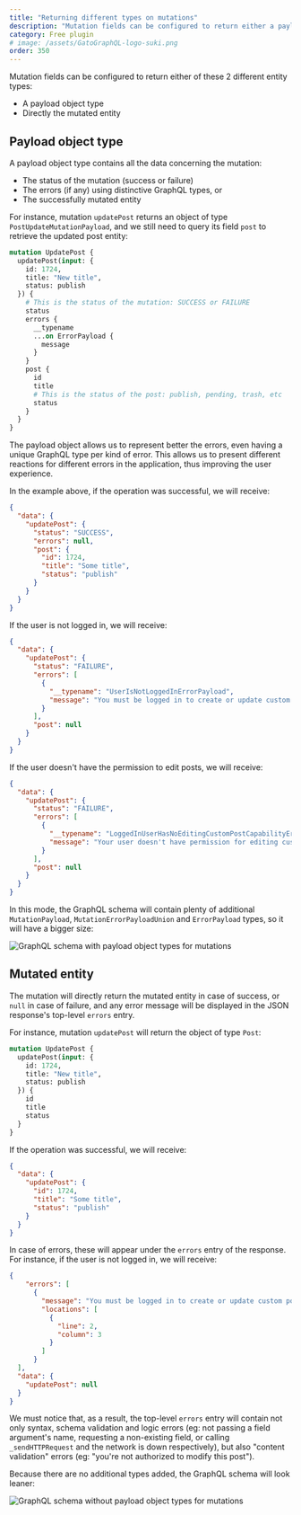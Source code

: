 ```yaml
---
title: "Returning different types on mutations"
description: "Mutation fields can be configured to return either a payload object type, or directly the mutated entity."
category: Free plugin
# image: /assets/GatoGraphQL-logo-suki.png
order: 350
---
```


Mutation fields can be configured to return either of these 2 different entity types:

- A payload object type
- Directly the mutated entity

## Payload object type

A payload object type contains all the data concerning the mutation:

- The status of the mutation (success or failure)
- The errors (if any) using distinctive GraphQL types, or
- The successfully mutated entity

For instance, mutation `updatePost` returns an object of type `PostUpdateMutationPayload`, and we still need to query its field `post` to retrieve the updated post entity:

```graphql
mutation UpdatePost {
  updatePost(input: {
    id: 1724,
    title: "New title",
    status: publish
  }) {
    # This is the status of the mutation: SUCCESS or FAILURE
    status
    errors {
      __typename
      ...on ErrorPayload {
        message
      }
    }
    post {
      id
      title
      # This is the status of the post: publish, pending, trash, etc
      status
    }
  }
}
```

The payload object allows us to represent better the errors, even having a unique GraphQL type per kind of error. This allows us to present different reactions for different errors in the application, thus improving the user experience.

In the example above, if the operation was successful, we will receive:

```json
{
  "data": {
    "updatePost": {
      "status": "SUCCESS",
      "errors": null,
      "post": {
        "id": 1724,
        "title": "Some title",
        "status": "publish"
      }
    }
  }
}
```

If the user is not logged in, we will receive:

```json
{
  "data": {
    "updatePost": {
      "status": "FAILURE",
      "errors": [
        {
          "__typename": "UserIsNotLoggedInErrorPayload",
          "message": "You must be logged in to create or update custom posts"
        }
      ],
      "post": null
    }
  }
}
```

If the user doesn't have the permission to edit posts, we will receive:

```json
{
  "data": {
    "updatePost": {
      "status": "FAILURE",
      "errors": [
        {
          "__typename": "LoggedInUserHasNoEditingCustomPostCapabilityErrorPayload",
          "message": "Your user doesn't have permission for editing custom posts."
        }
      ],
      "post": null
    }
  }
}
```

In this mode, the GraphQL schema will contain plenty of additional `MutationPayload`, `MutationErrorPayloadUnion` and `ErrorPayload` types, so it will have a bigger size:

![GraphQL schema with payload object types for mutations](/assets/guides/upstream/mutations-using-payload-object-types.png "GraphQL schema with payload object types for mutations")

## Mutated entity

The mutation will directly return the mutated entity in case of success, or <code>null</code> in case of failure, and any error message will be displayed in the JSON response's top-level <code>errors</code> entry.

For instance, mutation `updatePost` will return the object of type `Post`:

```graphql
mutation UpdatePost {
  updatePost(input: {
    id: 1724,
    title: "New title",
    status: publish
  }) {
    id
    title
    status
  }
}
```

If the operation was successful, we will receive:

```json
{
  "data": {
    "updatePost": {
      "id": 1724,
      "title": "Some title",
      "status": "publish"
    }
  }
}
```

In case of errors, these will appear under the `errors` entry of the response. For instance, if the user is not logged in, we will receive:

```json
{
    "errors": [
      {
        "message": "You must be logged in to create or update custom posts'",
        "locations": [
          {
            "line": 2,
            "column": 3
          }
        ]
      }
  ],
  "data": {
    "updatePost": null
  }
}
```

We must notice that, as a result, the top-level `errors` entry will contain not only syntax, schema validation and logic errors (eg: not passing a field argument's name, requesting a non-existing field, or calling `_sendHTTPRequest` and the network is down respectively), but also "content validation" errors (eg: "you're not authorized to modify this post").

Because there are no additional types added, the GraphQL schema will look leaner:

![GraphQL schema without payload object types for mutations](/assets/guides/upstream/mutations-not-using-payload-object-types.png "GraphQL schema without payload object types for mutations")

